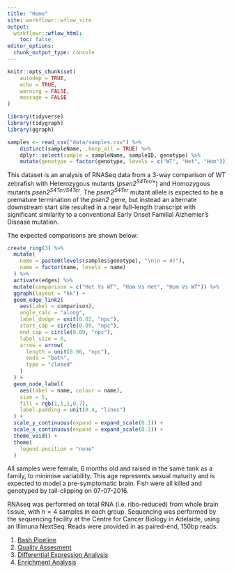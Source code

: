 ```yaml
---
title: "Home"
site: workflowr::wflow_site
output:
  workflowr::wflow_html:
    toc: false
editor_options:
  chunk_output_type: console
---
```


```r
knitr::opts_chunk$set(
    autodep = TRUE,
	echo = TRUE,
	warning = FALSE,
	message = FALSE
)
```

```r
library(tidyverse)
library(tidygraph)
library(ggraph)
```

```r
samples <- read_csv("data/samples.csv") %>%
    distinct(sampleName, .keep_all = TRUE) %>%
    dplyr::select(sample = sampleName, sampleID, genotype) %>%
    mutate(genotype = factor(genotype, levels = c("WT", "Het", "Hom")))
```

This dataset is an analysis of RNASeq data from a 3-way comparison of WT zebrafish with Heterozygous mutants (*psen2^S4Ter/+^*) and Homozygous mutants *psen2^S4Ter/S4Ter^*.
The *psen2^S4Ter^* mutant allele is expected to be a premature termination of the *psen2* gene, but instead an alternate downstream start site resulted in a near full-length transcript with significant similarity to a conventional Early Onset Familial Alzhemier's Disease mutation.

The expected comparisons are shown below:

```r
create_ring(3) %>% 
  mutate(
    name = paste0(levels(samples$genotype), "\n(n = 4)"),
    name = factor(name, levels = name)
  ) %>% 
  activate(edges) %>%
  mutate(comparison = c("Het Vs WT", "Hom Vs Het", "Hom Vs WT")) %>% 
  ggraph(layout = "kk") + 
  geom_edge_link2(
    aes(label = comparison),
    angle_calc = "along",
    label_dodge = unit(0.02, "npc"),
    start_cap = circle(0.09, "npc"),
    end_cap = circle(0.09, "npc"),
    label_size = 5,
    arrow = arrow(
      length = unit(0.06, "npc"),
      ends = "both", 
      type = "closed"
    )
  ) +
  geom_node_label(
    aes(label = name, colour = name),
    size = 5,
    fill = rgb(1,1,1,0.7),
    label.padding = unit(0.4, "lines")
  ) + 
  scale_y_continuous(expand = expand_scale(0.1)) +
  scale_x_continuous(expand = expand_scale(0.1)) +
  theme_void() +
  theme(
    legend.position = "none"
  ) 
```

All samples were female, 6 months old and raised in the same tank as a family, to minimise variability.
This age represents sexual maturity and is expected to model a pre-symptomatic brain.
Fish were all killed and genotyped by tail-clipping on 07-07-2016.

RNAseq was performed on total RNA (i.e. ribo-reduced) from whole brain tissue, with $n=4$ samples in each group.
Sequencing was performed by the sequencing facility at the Centre for Cancer Biology in Adelaide, using an Illimuna NextSeq.
Reads were provided in as paired-end, 150bp reads.

1. [Bash Pipeline](0_bashPipeline.html)
2. [Quality Assesment](1_QC.html)
3. [Differential Expression Analysis](2_DifferentialExpression.html)
4. [Enrichment Analysis](3_Enrichment.html)